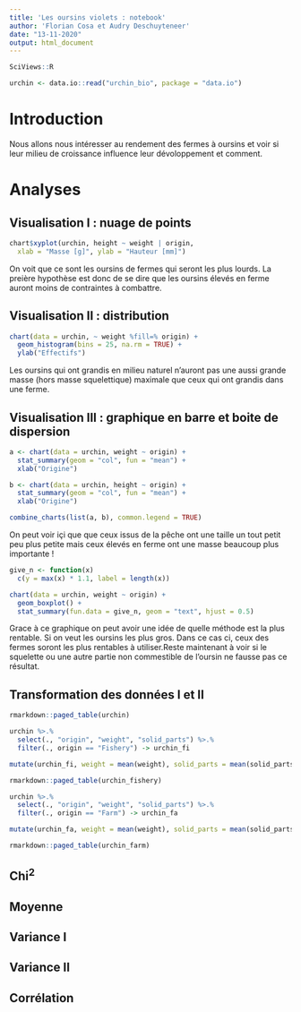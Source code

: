 ```yaml
---
title: 'Les oursins violets : notebook'
author: 'Florian Cosa et Audry Deschuyteneer'
date: "13-11-2020"
output: html_document
---
```


```r
SciViews::R
```

```r
urchin <- data.io::read("urchin_bio", package = "data.io")
```
# Introduction 

<!---- 
Introduisez en quelques phrases le sujet dont traite votre notebook. Vous avez la liberté de décider la thématique qui vous intéresse sur base des données mises à votre disposition.
---->
Nous allons nous intéresser au rendement des fermes à oursins et voir si leur milieu de croissance influence leur dévoloppement et comment.

# Analyses

<!---
Un notebook est une succession de graphiques, de tableaux ou encore d'analyses qui traite du sujet que vous avez décidé de traiter. N'hésitez à pas à tester plusieurs variables. 
--->

## Visualisation I : nuage de points 

<!---
Vous devez proposer au minimum 2 graphiques et au maximum 4 graphiques afin d'explorer les données. Commentez les en 2-3 phrases.
--->
```r
chart$xyplot(urchin, height ~ weight | origin,
  xlab = "Masse [g]", ylab = "Hauteur [mm]")
```
  
On voit que ce sont les oursins de fermes qui seront les plus lourds. La preière hypothèse est donc de se dire que les oursins élevés en ferme auront moins de contraintes à combattre.


## Visualisation II : distribution

<!---
Vous devez proposer au minimum 2 graphiques et au maximum 4 graphiques afin d'explorer les données. Commentez les en 2-3 phrases.
--->

```r
chart(data = urchin, ~ weight %fill=% origin) +
  geom_histogram(bins = 25, na.rm = TRUE) +
  ylab("Effectifs")
```
  
Les oursins qui ont grandis en milieu naturel n'auront pas une aussi grande masse (hors masse squelettique) maximale que ceux qui ont grandis dans une ferme.

## Visualisation III : graphique en barre et boite de dispersion 

<!---
Vous devez proposer au minimum 2 graphiques et au maximum 4 graphiques afin d'explorer les données. Commentez les en 2-3 phrases.
--->
```r
a <- chart(data = urchin, weight ~ origin) +
  stat_summary(geom = "col", fun = "mean") +
  xlab("Origine")

b <- chart(data = urchin, height ~ origin) +
  stat_summary(geom = "col", fun = "mean") +
  xlab("Origine")

combine_charts(list(a, b), common.legend = TRUE)
```
  
On peut voir içi que que ceux issus de la pêche ont une taille un tout petit peu plus petite mais ceux élevés en ferme ont une masse beaucoup plus importante !

```r
give_n <- function(x)
  c(y = max(x) * 1.1, label = length(x)) 

chart(data = urchin, weight ~ origin) +
  geom_boxplot() + 
  stat_summary(fun.data = give_n, geom = "text", hjust = 0.5)
```
  
Grace à ce graphique on peut avoir une idée de quelle méthode est la plus rentable. Si on veut les oursins les plus gros. Dans ce cas ci, ceux des fermes soront les plus rentables à utiliser.Reste maintenant à voir si le squelette ou une autre partie non commestible de l'oursin ne fausse pas ce résultat.

## Transformation des données I et II
```r
rmarkdown::paged_table(urchin)
```
```r
urchin %>.%
  select(., "origin", "weight", "solid_parts") %>.%
  filter(., origin == "Fishery") -> urchin_fi

mutate(urchin_fi, weight = mean(weight), solid_parts = mean(solid_parts)) -> urchin_fishery

rmarkdown::paged_table(urchin_fishery)
```

```r
urchin %>.%
  select(., "origin", "weight", "solid_parts") %>.%
  filter(., origin == "Farm") -> urchin_fa

mutate(urchin_fa, weight = mean(weight), solid_parts = mean(solid_parts)) -> urchin_farm

rmarkdown::paged_table(urchin_farm)
```

<!---
Vous devez proposer au minimum 2 tableaux et au maximum 4 tableaux qui résument vos données. Commentez les en 2-3 phrases.
--->

## Chi^2^

<!---
Si la réalisation d'un test de chi^2^ se prête à vos données, réalisé au minimum 1 et au maximum 2 tests. Commentez les en maximum 5 phrases. 
---> 

## Moyenne 

<!---
Si la réalisation d'un test de Student se prête à vos données, réalisé au minimum 1 et au maximum 2 tests. Commentez les en maximum 5 phrases.
---> 

## Variance I

<!---
Si la réalisation d'un test d'ANOVA se prête à vos données, réalisé au minimum 1 et au maximum 2 tests. Commentez les en maximum 5 phrases.
---> 

## Variance II

<!---
Si la réalisation d'un test d'ANOVA à 2 facteurs se prête à vos données, réalisé au minimum 1 et au maximum 2 tests. Commentez les en maximum 5 phrases.
---> 

## Corrélation

<!---
Si la réalisation d'un test de corrélation se prête à vos données, réalisé au minimum 1 et au maximum 2 tests. Commentez les en maximum 5 phrases. 
---> 
